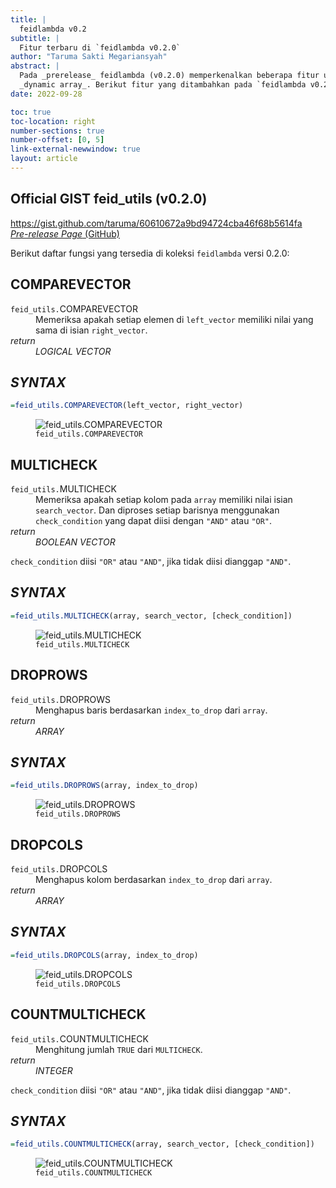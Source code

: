 ```yaml
---
title: |
  feidlambda v0.2
subtitle: |
  Fitur terbaru di `feidlambda v0.2.0`
author: "Taruma Sakti Megariansyah"
abstract: |
  Pada _prerelease_ feidlambda (v0.2.0) memperkenalkan beberapa fitur untuk memanipulasi
  _dynamic array_. Berikut fitur yang ditambahkan pada `feidlambda v0.2.0`: `COMPAREVECTOR`, `MULTICHECK`, `DROPROWS`, `DROPCOLS`, `COUNTMULTICHECK`.
date: 2022-09-28

toc: true
toc-location: right
number-sections: true
number-offset: [0, 5]
link-external-newwindow: true
layout: article
---
```


::: {.callout-important icon="false" .text-center}
## Official GIST **feid_utils** (v0.2.0)
<https://gist.github.com/taruma/60610672a9bd94724cba46f68b5614fa><br>
[_Pre-release Page_ (GitHub)](https://github.com/fiakoenjiniring/feidlambda/releases/tag/v0.2.0){.fs-6}
:::

Berikut daftar fungsi yang tersedia di koleksi `feidlambda` versi 0.2.0:

## COMPAREVECTOR

::: {.callout-tip appearance="minimal"}
`feid_utils.`COMPAREVECTOR 
: Memeriksa apakah setiap elemen di `left_vector` memiliki nilai yang sama di isian `right_vector`. 

_return_
: _LOGICAL VECTOR_
:::

::: {.callout-caution icon="false" .text-center .font-monospace}
## _SYNTAX_
```r
=feid_utils.COMPAREVECTOR(left_vector, right_vector)
```
:::

![`feid_utils.COMPAREVECTOR`](img-0-2-0/feidlambda-v0-2-comparevector.gif)

## MULTICHECK

::: {.callout-tip appearance="minimal"}
`feid_utils.`MULTICHECK 
: Memeriksa apakah setiap kolom pada `array` memiliki nilai isian `search_vector`. Dan diproses setiap barisnya menggunakan `check_condition` yang dapat diisi dengan `"AND"` atau `"OR"`.

_return_
: _BOOLEAN VECTOR_
:::

::: {.column-margin .callout-warning}
`check_condition` diisi `"OR"` atau `"AND"`, jika tidak diisi dianggap `"AND"`.
:::

::: {.callout-caution icon="false" .text-center .font-monospace}
## _SYNTAX_
```r
=feid_utils.MULTICHECK(array, search_vector, [check_condition])
```
:::

![`feid_utils.MULTICHECK`](img-0-2-0/feidlambda-v0-2-multicheck.gif)

## DROPROWS

::: {.callout-tip appearance="minimal"}
`feid_utils.`DROPROWS 
: Menghapus baris berdasarkan `index_to_drop` dari `array`.

_return_
: _ARRAY_
:::

::: {.callout-caution icon="false" .text-center .font-monospace}
## _SYNTAX_
```r
=feid_utils.DROPROWS(array, index_to_drop)
```
:::

![`feid_utils.DROPROWS`](img-0-2-0/feidlambda-v0-2-droprows.gif)

## DROPCOLS

::: {.callout-tip appearance="minimal"}
`feid_utils.`DROPCOLS 
: Menghapus kolom berdasarkan `index_to_drop` dari `array`.

_return_
: _ARRAY_
:::

::: {.callout-caution icon="false" .text-center .font-monospace}
## _SYNTAX_
```r
=feid_utils.DROPCOLS(array, index_to_drop)
```
:::

![`feid_utils.DROPCOLS`](img-0-2-0/feidlambda-v0-2-dropcols.gif)

## COUNTMULTICHECK

::: {.callout-tip appearance="minimal"}
`feid_utils.`COUNTMULTICHECK 
: Menghitung jumlah `TRUE` dari `MULTICHECK`.

_return_
: _INTEGER_
:::
::: {.column-margin .callout-warning}
`check_condition` diisi `"OR"` atau `"AND"`, jika tidak diisi dianggap `"AND"`.
:::

::: {.callout-caution icon="false" .text-center .font-monospace}
## _SYNTAX_
```r
=feid_utils.COUNTMULTICHECK(array, search_vector, [check_condition])
```
:::

![`feid_utils.COUNTMULTICHECK`](img-0-2-0/feidlambda-v0-2-countmulticheck.gif)

